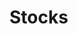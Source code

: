 # Stocks


<ul className="grid grid-cols-1 md:grid-cols-2 lg:grid-cols-3 xl:grid-cols-4 gap-4 -ml-6">
<ReferenceCard
        title="Ba"
        description="bullbear, getdd, headlines, interest, load, mentions, messages, ns, popular, queries, redditsent, regions, rise,..."
        url="/terminal/reference/stocks/ba"
/>
<ReferenceCard
        title="Backtesting"
        description="ema, emacross, load, rsi, whatif"
        url="/terminal/reference/stocks/backtesting"
/>
<ReferenceCard
        title="Ca"
        description="add, balance, cashflow, financial, get, hcorr, historical, income, overview, ownership, performance, rmv, scorr,..."
        url="/terminal/reference/stocks/ca"
/>
<ReferenceCard
        title="Disc"
        description="active, arkord, asc, divcal, filings, fipo, gainers, gtech, heatmap, hotpenny, losers, lowfloat, pipo, rtat,..."
        url="/terminal/reference/stocks/disc"
/>
<ReferenceCard
        title="Dps"
        description="ctb, dpotc, ftd, hsi, load, pos, prom, psi, shorted, sidtc, spos"
        url="/terminal/reference/stocks/dps"
/>
<ReferenceCard
        title="Fa"
        description="analysis, balance, cash, customer, dcf, dcfc, divs, dupont, earnings, epsfc, est, fraud, growth, income, load,..."
        url="/terminal/reference/stocks/fa"
/>
<ReferenceCard
        title="Gov"
        description="contracts, gtrades, histcont, lastcontracts, lasttrades, load, lobbying, qtrcontracts, topbuys, toplobbying,..."
        url="/terminal/reference/stocks/gov"
/>
<ReferenceCard
        title="Ins"
        description="act, blcp, blcs, blip, blis, blop, blos, filter, lcb, lins, lip, lis, lit, load, lpsb, set, stats, tippm, tippw,..."
        url="/terminal/reference/stocks/ins"
/>
<ReferenceCard
        title="Options"
        description="calc, chains, eodchain, exp, greeks, grhist, hist, info, load, oi, pcr, plot, unu, voi, vol, vsurf, add, list,..."
        url="/terminal/reference/stocks/options"
/>
<ReferenceCard
        title="Qa"
        description="acf, beta, bw, capm, cdf, cusum, decompose, es, hist, kurtosis, line, load, normality, om, pick, qqplot,..."
        url="/terminal/reference/stocks/qa"
/>
<ReferenceCard
        title="Screener"
        description="financial, overview, ownership, performance, set, technical, valuation, view"
        url="/terminal/reference/stocks/screener"
/>
<ReferenceCard
        title="Ta"
        description="ad, adosc, adx, aroon, atr, bbands, cci, cg, clenow, cones, demark, donchian, ema, fib, fisher, hma, ichimoku,..."
        url="/terminal/reference/stocks/ta"
/>
<ReferenceCard
        title="Th"
        description="all, closed, exchange, holidays, open, symbol"
        url="/terminal/reference/stocks/th"
/>
<ReferenceCard
    title="Candle"
    description="Shows historic price and volume for the asset."
    url="/terminal/reference/stocks/candle"
    command="true"
/>
<ReferenceCard
    title="Load"
    description="Load stock ticker to perform analysis on. When the data source is yf, an Indian ticker can be loaded by using..."
    url="/terminal/reference/stocks/load"
    command="true"
/>
<ReferenceCard
    title="News"
    description="latest news of the company"
    url="/terminal/reference/stocks/news"
    command="true"
/>
<ReferenceCard
    title="Quote"
    description="Current quote for the loaded stock ticker."
    url="/terminal/reference/stocks/quote"
    command="true"
/>
<ReferenceCard
    title="Search"
    description="Show companies matching the search query, country, sector, industry and/or exchange. Note that by default only..."
    url="/terminal/reference/stocks/search"
    command="true"
/>
<ReferenceCard
    title="Tob"
    description="Get top of book for loaded ticker from selected exchange"
    url="/terminal/reference/stocks/tob"
    command="true"
/>
</ul>
